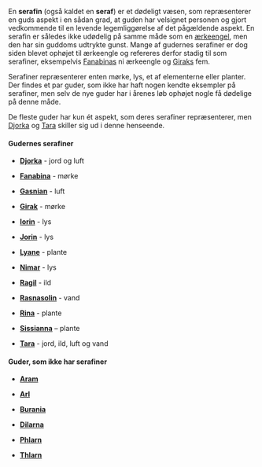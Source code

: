 {{title:Serafin}}
{{author:Laura Holmegaard}}
{{timestamp:2011-01-13T09:34:59Z}}
{{copyright:Serafin}}
En '''serafin''' (også kaldet en '''seraf''') er et dødeligt væsen, som repræsenterer en guds aspekt i en sådan grad, at guden har velsignet personen og gjort vedkommende til en levende legemliggørelse af det pågældende aspekt. En serafin er således ikke udødelig på samme måde som en [[ærkeengel]], men den har sin guddoms udtrykte gunst. Mange af gudernes serafiner er dog siden blevet ophøjet til ærkeengle og refereres derfor stadig til som serafiner, eksempelvis [[Fanabina|Fanabinas]] ni ærkeengle og [[Girak|Giraks]] fem.

Serafiner repræsenterer enten mørke, lys, et af elementerne eller planter. Der findes et par guder, som ikke har haft nogen kendte eksempler på serafiner, men selv de nye guder har i årenes løb ophøjet nogle få dødelige på denne måde.

De fleste guder har kun ét aspekt, som deres serafiner repræsenterer, men [[Djorka]] og [[Tara]] skiller sig ud i denne henseende.

====Gudernes serafiner====
*'''[[Djorka]]''' - jord og luft

*'''[[Fanabina]]''' - mørke

*'''[[Gasnian]]''' - luft

*'''[[Girak]]''' - mørke

*'''[[Iorin]]''' - lys

*'''[[Jorin]]''' - lys

*'''[[Lyane]]''' - plante

*'''[[Nimar]]''' - lys

*'''[[Ragil]]''' - ild

*'''[[Rasnasolin]]''' - vand

*'''[[Rina]]''' - plante

*'''[[Sissianna]]''' – plante

*'''[[Tara]]''' - jord, ild, luft og vand

====Guder, som ikke har serafiner====
*'''[[Aram]]'''

*'''[[Arl]]'''

*'''[[Burania]]'''

*'''[[Dilarna]]'''

*'''[[Phlarn]]'''

*'''[[Thlarn]]'''